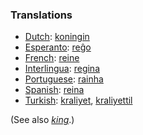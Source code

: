 ===Translations===
*[[Dutch]]: [[koningin]]
*[[Esperanto]]: [[reĝo]]
*[[French]]: [[reine]]
*[[Interlingua]]: [[regina]]
*[[Portuguese]]: [[rainha]]
*[[Spanish]]: [[reina]]
*[[Turkish]]: [[kraliyet]], [[kraliyettil]]

(See also ''[[king]]''.)